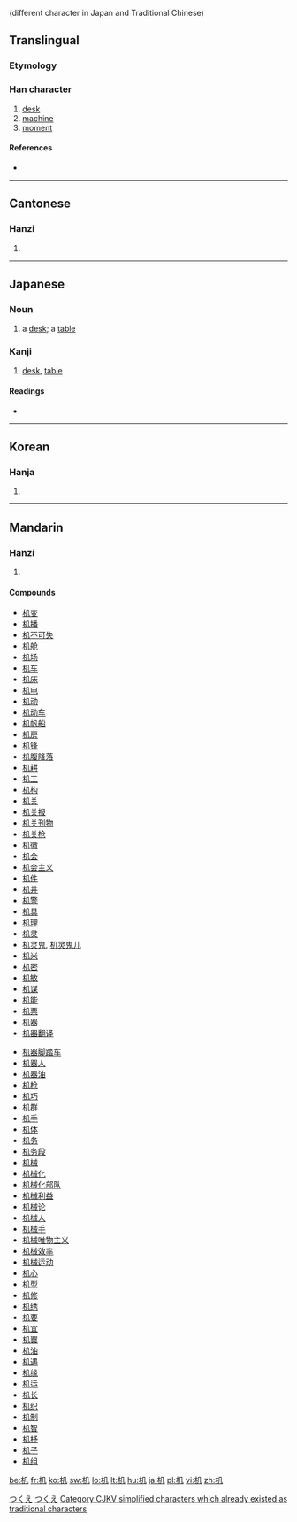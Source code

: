 {{also|機}} (different character in Japan and Traditional Chinese)
==Translingual==

===Etymology===
{{Han compound|木|几|c1=s|c2=p|ls=psc}}

===Han character===
{{Han char|rn=75|rad=木|as=02|sn=6|four=4791<sub>0</sub>|canj=木竹弓 (DHN)|ids=⿰[[木]][[几]]}}

# [[desk]]
# [[machine]]
# [[moment]]

====References====
* {{Han ref|kx=0510.120|dkj=14435|hdz=21155.040|uh=673A|ud=26426|bh=C9F3|bd=51699}}

----

==Cantonese==

===Hanzi===
{{yue-hanzi|jyut=|y=gei1}}

# {{defn|Cantonese|sort=木02}}

----

==Japanese==

===Noun===
{{ja-noun|k|hira=つくえ|rom=tsukue}}

# a [[desk]]; a [[table]]

===Kanji===
{{ja-kanji|grade=6|rs=木02}}

# [[desk]], [[table]]

====Readings====
* {{ja-readings|on=[[き]] ([[ki]])|kun=[[つくえ]] ([[tsukue]])}}

[[Category:1000 Japanese basic words|つくえ]]
[[Category:ja:Furniture|つくえ]]

----

==Korean==

===Hanja===
{{ko-hanja|hangeul=[[궤]]|eumhun=|rv=gwe|mr=kwe|y=kwey}}

# {{defn|Korean|sort=木02}}

----

==Mandarin==

===Hanzi===
{{cmn-hanzi|tra=機|pin=[[chéng]] ([[cheng2]]), [[jī]] ([[ji1]]), [[tīng]] ([[ting1]])|wg=ch'eng<sup>2</sup>, chi<sup>1</sup>, t'ing<sup>1</sup>}}

# {{defn|Mandarin|sort=木02}}

====Compounds====
{{top2}}
* [[机变]]
* [[机播]]
* [[机不可失]]
* [[机舱]]
* [[机场]]
* [[机车]]
* [[机床]]
* [[机电]]
* [[机动]]
* [[机动车]]
* [[机帆船]]
* [[机房]]
* [[机锋]]
* [[机腹降落]]
* [[机耕]]
* [[机工]]
* [[机构]]
* [[机关]]
* [[机关报]]
* [[机关刊物]]
* [[机关枪]]
* [[机徽]]
* [[机会]]
* [[机会主义]]
* [[机件]]
* [[机井]]
* [[机警]]
* [[机具]]
* [[机理]]
* [[机灵]]
* [[机灵鬼]], [[机灵鬼儿]]
* [[机米]]
* [[机密]]
* [[机敏]]
* [[机谋]]
* [[机能]]
* [[机票]]
* [[机器]]
* [[机器翻译]]
{{mid2}}
* [[机器脚踏车]]
* [[机器人]]
* [[机器油]]
* [[机枪]]
* [[机巧]]
* [[机群]]
* [[机手]]
* [[机体]]
* [[机务]]
* [[机务段]]
* [[机械]]
* [[机械化]]
* [[机械化部队]]
* [[机械利益]]
* [[机械论]]
* [[机械人]]
* [[机械手]]
* [[机械唯物主义]]
* [[机械效率]]
* [[机械运动]]
* [[机心]]
* [[机型]]
* [[机修]]
* [[机绣]]
* [[机要]]
* [[机宜]]
* [[机翼]]
* [[机油]]
* [[机遇]]
* [[机缘]]
* [[机运]]
* [[机长]]
* [[机织]]
* [[机制]]
* [[机智]]
* [[机杼]]
* [[机子]]
* [[机组]]
{{bottom}}

[[Category:CJKV simplified characters which already existed as traditional characters]]

[[be:机]]
[[fr:机]]
[[ko:机]]
[[sw:机]]
[[lo:机]]
[[lt:机]]
[[hu:机]]
[[ja:机]]
[[pl:机]]
[[vi:机]]
[[zh:机]]